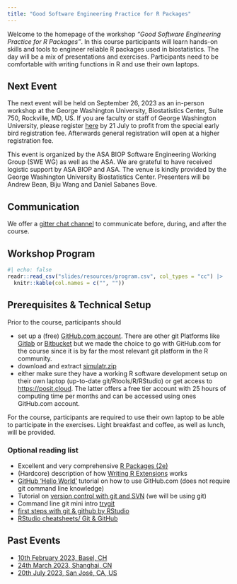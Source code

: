 ```yaml
---
title: "Good Software Engineering Practice for R Packages"
---
```


<!--
Creators (initial authors): 
- Daniel Sabanes Bove, https://github.com/danielinteractive/ and www.linkedin.com/in/danielsabanesbove/
- Friedrich Pahlke, https://github.com/fpahlke/ and www.linkedin.com/in/pahlke/
- Kevin Kunzmann, https://github.com/kkmann/ and https://www.linkedin.com/in/kevin-kunzmann-6486a11bb/
- Liming Li, https://github.com/clarkliming
- Joe Zhu, https://github.com/shajoezhu and http://www.linkedin.com/in/joe-zhu-464b5818
- Shuang Li, https://github.com/shuangli22
In the current version, changes were done by (later authors):
- Andrew Bean, https://www.linkedin.com/in/andrew-bean-83539116/ and https://github.com/andrew-bean
- Biju (Ryan) Wang, https://www.linkedin.com/in/bijuwang/ and https://github.com/bijuwang
License: This work is licensed under the Creative Commons Attribution-ShareAlike 4.0 International License.
To view a copy of this license, visit http://creativecommons.org/licenses/by-sa/4.0/.
The source files are hosted at https://github.com/openpharma/workshop-r-swe-md, which is forked from
the original version at https://github.com/openpharma/workshop-r-swe.
Important: To use this work you must provide the name of the creators (initial authors), a link to the material, a link to the license, and indicate if changes were made.
--> 

Welcome to the homepage of the workshop *"Good Software Engineering Practice for R Packages"*. In this course participants will learn hands-on skills and tools to engineer reliable R packages used in biostatistics. The day will be a mix of presentations and exercises. Participants need to be comfortable with writing functions in R and use their own laptops.

## Next Event

The next event will be held on September 26, 2023 as an in-person workshop at the George Washington University, Biostatistics Center, Suite 750, Rockville, MD, US.
If you are faculty or staff of George Washington University, please register [here](https://www.eventbrite.com/e/good-software-engineering-practice-for-r-packages-tickets-675076410717?aff=oddtdtcreator) by 21 July to profit from the special early bird registration fee. Afterwards general registration will open at a higher registration fee.

This event is organized by the ASA BIOP Software Engineering Working Group (SWE WG) as well as the ASA. We are grateful to have received logistic support by ASA BIOP and ASA. The venue is kindly provided by the George Washington University Biostatistics Center. Presenters will be Andrew Bean, Biju Wang and Daniel Sabanes Bove.

## Communication

We offer a [gitter chat channel](https://matrix.to/#/#workshop-r-swe_community:gitter.im) to communicate before, during, and after the course.

## Workshop Program

```r
#| echo: false
readr::read_csv("slides/resources/program.csv", col_types = "cc") |>
  knitr::kable(col.names = c("", ""))
```

## Prerequisites & Technical Setup

Prior to the course, participants should

-   set up a (free) [GitHub.com account](https://github.com/join). There are other git Platforms like [Gitlab](https://about.gitlab.com/) or [Bitbucket](https://bitbucket.org/) but we made the choice to go with GitHub.com for the course since it is by far the most relevant git platform in the R community.
-   download and extract [simulatr.zip](slides/download/simulatr.zip)
-   either make sure they have a working R software development setup on their own laptop (up-to-date git/Rtools/R/RStudio) or get access to <https://posit.cloud>. The latter offers a free tier account with 25 hours of computing time per months and can be accessed using ones GitHub.com account.

For the course, participants are required to use their own laptop to be able to participate in the exercises.
Light breakfast and coffee, as well as lunch, will be provided.

### Optional reading list

-   Excellent and very comprehensive [R Packages (2e)](https://r-pkgs.org/)
-   (Hardcore) description of how [Writing R Extensions](https://cran.r-project.org/doc/manuals/R-exts.html) works
-   [GitHub 'Hello World'](https://docs.github.com/en/get-started/quickstart/hello-world) tutorial on how to use GitHub.com (does not require git command line knowledge)
-   Tutorial on [version control with git and SVN](https://support.posit.co/hc/en-us/articles/200532077-Version-Control-with-Git-and-SVN) (we will be using git)
-   Command line git mini intro [trygit](https://trygit.js.org/)
-   [first steps with git & github by RStudio](https://www.youtube.com/watch?v=jN6tvgt3GK8)
-   [RStudio cheatsheets/ Git & GitHub](https://github.com/rstudio/cheatsheets/blob/main/git-github.pdf)

## Past Events

- [10th February 2023, Basel, CH](https://kkmann.github.io/workshop-r-swe/)
- [24th March 2023, Shanghai, CN](https://openpharma.github.io/workshop-r-swe/)
- [20th July 2023, San José, CA, US](https://openpharma.github.io/workshop-r-swe-sf/)
